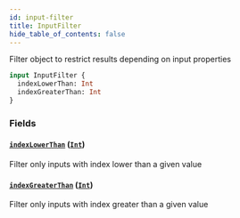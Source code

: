 ```yaml
---
id: input-filter
title: InputFilter
hide_table_of_contents: false
---
```



Filter object to restrict results depending on input properties

```graphql
input InputFilter {
  indexLowerThan: Int
  indexGreaterThan: Int
}
```


### Fields

#### [`indexLowerThan`](#) ([`Int`](../../scalars/int))

Filter only inputs with index lower than a given value


#### [`indexGreaterThan`](#) ([`Int`](../../scalars/int))

Filter only inputs with index greater than a given value
